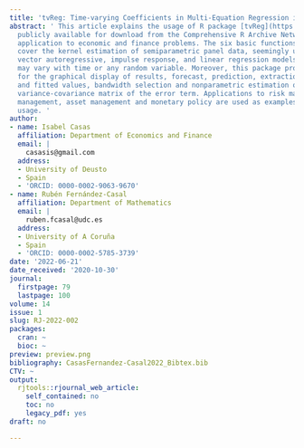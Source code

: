 ```yaml
---
title: 'tvReg: Time-varying Coefficients in Multi-Equation Regression in R'
abstract: ' This article explains the usage of R package [tvReg](https://CRAN.R-project.org/package=tvReg),
  publicly available for download from the Comprehensive R Archive Network, via its
  application to economic and finance problems. The six basic functions in this package
  cover the kernel estimation of semiparametric panel data, seemingly unrelated equations,
  vector autoregressive, impulse response, and linear regression models whose coefficients
  may vary with time or any random variable. Moreover, this package provides methods
  for the graphical display of results, forecast, prediction, extraction of the residuals
  and fitted values, bandwidth selection and nonparametric estimation of the time-varying
  variance-covariance matrix of the error term. Applications to risk management, portfolio
  management, asset management and monetary policy are used as examples of these functions
  usage. '
author:
- name: Isabel Casas
  affiliation: Department of Economics and Finance
  email: |
    casasis@gmail.com
  address:
  - University of Deusto
  - Spain
  - 'ORCID: 0000-0002-9063-9670'
- name: Rubén Fernández-Casal
  affiliation: Department of Mathematics
  email: |
    ruben.fcasal@udc.es
  address:
  - University of A Coruña
  - Spain
  - 'ORCID: 0000-0002-5785-3739'
date: '2022-06-21'
date_received: '2020-10-30'
journal:
  firstpage: 79
  lastpage: 100
volume: 14
issue: 1
slug: RJ-2022-002
packages:
  cran: ~
  bioc: ~
preview: preview.png
bibliography: CasasFernandez-Casal2022_Bibtex.bib
CTV: ~
output:
  rjtools::rjournal_web_article:
    self_contained: no
    toc: no
    legacy_pdf: yes
draft: no

---
```

